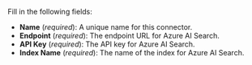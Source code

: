 Fill in the following fields:

- **Name** (_required_): A unique name for this connector.
- **Endpoint** (_required_): The endpoint URL for Azure AI Search.
- **API Key** (_required_): The API key for Azure AI Search.
- **Index Name** (_required_): The name of the index for Azure AI Search.